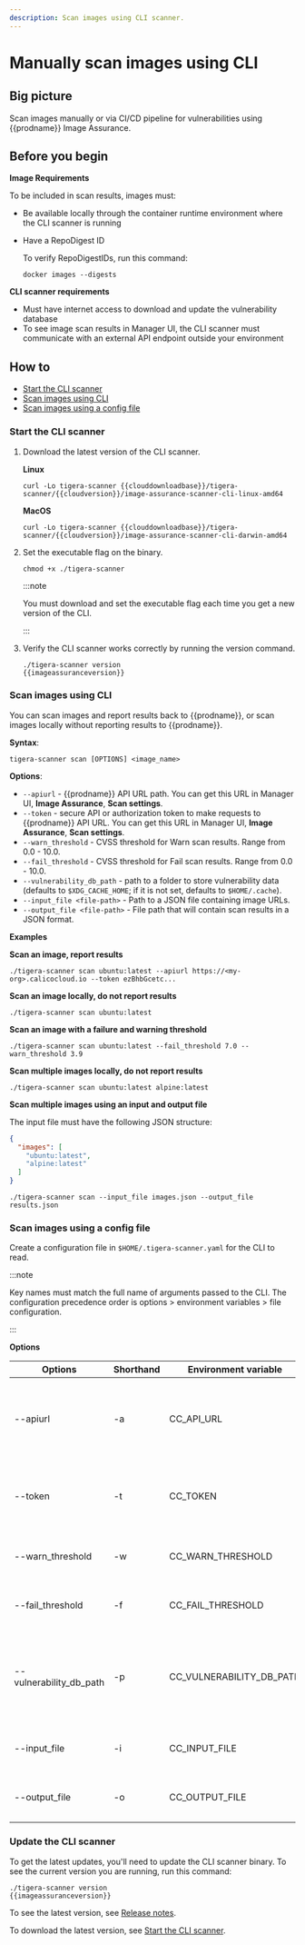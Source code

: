 ```yaml
---
description: Scan images using CLI scanner.
---
```


# Manually scan images using CLI

## Big picture

Scan images manually or via CI/CD pipeline for vulnerabilities using {{prodname}} Image Assurance.

## Before you begin

**Image Requirements**

To be included in scan results, images must:

- Be available locally through the container runtime environment where the CLI scanner is running
- Have a RepoDigest ID

  To verify RepoDigestIDs, run this command:

  `docker images --digests`

**CLI scanner requirements**

- Must have internet access to download and update the vulnerability database
- To see image scan results in Manager UI, the CLI scanner must communicate with an external API endpoint outside your environment

## How to

- [Start the CLI scanner](#start-the-cli-scanner)
- [Scan images using CLI](#scan-images-using-cli)
- [Scan images using a config file](#scan-images-using-a-config-file)

### Start the CLI scanner

1. Download the latest version of the CLI scanner.

   **Linux**

   ```shell
   curl -Lo tigera-scanner {{clouddownloadbase}}/tigera-scanner/{{cloudversion}}/image-assurance-scanner-cli-linux-amd64
   ```

   **MacOS**

   ```shell
   curl -Lo tigera-scanner {{clouddownloadbase}}/tigera-scanner/{{cloudversion}}/image-assurance-scanner-cli-darwin-amd64
   ```

2. Set the executable flag on the binary.

   ```shell
   chmod +x ./tigera-scanner
   ```

   :::note

   You must download and set the executable flag each time you get a new version of the CLI.

   :::

3. Verify the CLI scanner works correctly by running the version command.

   ```shell
   ./tigera-scanner version
   {{imageassuranceversion}}
   ```

### Scan images using CLI

You can scan images and report results back to {{prodname}}, or scan images locally without reporting results to {{prodname}}.

**Syntax**:

`tigera-scanner scan [OPTIONS] <image_name>`

**Options**:

- `--apiurl` - {{prodname}} API URL path. You can get this URL in Manager UI, **Image Assurance**, **Scan settings**.
- `--token` - secure API or authorization token to make requests to {{prodname}} API URL. You can get this URL in Manager UI, **Image Assurance**, **Scan settings**.
- `--warn_threshold` - CVSS threshold for Warn scan results. Range from 0.0 - 10.0.
- `--fail_threshold` - CVSS threshold for Fail scan results. Range from 0.0 - 10.0.
- `--vulnerability_db_path` - path to a folder to store vulnerability data (defaults to `$XDG_CACHE_HOME`; if it is not set, defaults to `$HOME/.cache`).
- `--input_file <file-path>` - Path to a JSON file containing image URLs.
- `--output_file <file-path>` - File path that will contain scan results in a JSON format.

**Examples**

**Scan an image, report results**

```shell
./tigera-scanner scan ubuntu:latest --apiurl https://<my-org>.calicocloud.io --token ezBhbGcetc...
```

**Scan an image locally, do not report results**

```shell
./tigera-scanner scan ubuntu:latest
```

**Scan an image with a failure and warning threshold**

```shell
./tigera-scanner scan ubuntu:latest --fail_threshold 7.0 --warn_threshold 3.9
```

**Scan multiple images locally, do not report results**

```shell
./tigera-scanner scan ubuntu:latest alpine:latest
```

**Scan multiple images using an input and output file**

The input file must have the following JSON structure:

```json
{
  "images": [
    "ubuntu:latest",
    "alpine:latest"
  ]
}
```

```shell
./tigera-scanner scan --input_file images.json --output_file results.json
```

### Scan images using a config file

Create a configuration file in `$HOME/.tigera-scanner.yaml` for the CLI to read.

:::note

Key names must match the full name of arguments passed to the CLI. The configuration precedence order is options > environment variables > file configuration.

:::

**Options**

| Options                 | Shorthand | Environment variable     | Description                                                                                                                 |
| ----------------------- | --------- | ------------------------ | --------------------------------------------------------------------------------------------------------------------------- |
| --apiurl                | -a        | CC_API_URL               | {{prodname}} API URL path. You can get this URL in Manager UI, Image Assurance, Scan settings.                              |
| --token                 | -t        | CC_TOKEN                 | Secure API or authorization token to make requests to {{prodname}} API URL.                                                 |
| --warn_threshold        | -w        | CC_WARN_THRESHOLD        | CVSS threshold for Warn scan results. Range from 0.0 - 10.0.                                                                |
| --fail_threshold        | -f        | CC_FAIL_THRESHOLD        | CVSS threshold for Fail scan results. Range from 0.0 - 10.0.                                                                |
| --vulnerability_db_path | -p        | CC_VULNERABILITY_DB_PATH | Path to a folder to store vulnerability data (defaults to `$XDG_CACHE_HOME`; if it is not set, defaults to `$HOME/.cache`). |
| --input_file            | -i        | CC_INPUT_FILE            | Path to the JSON file containing image URLs.                                                                                           |
| --output_file           | -o        | CC_OUTPUT_FILE           | File path that will contain scan results in a JSON format.                                                                                        |

### Update the CLI scanner

To get the latest updates, you'll need to update the CLI scanner binary. To see the current version you are running, run this command:

```shell
./tigera-scanner version
{{imageassuranceversion}}
```

To see the latest version, see [Release notes](../../release-notes/index.mdx).

To download the latest version, see [Start the CLI scanner](#start-the-cli-scanner).